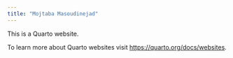 ```yaml
---
title: "Mojtaba Masoudinejad"
---
```


This is a Quarto website.

To learn more about Quarto websites visit <https://quarto.org/docs/websites>.
